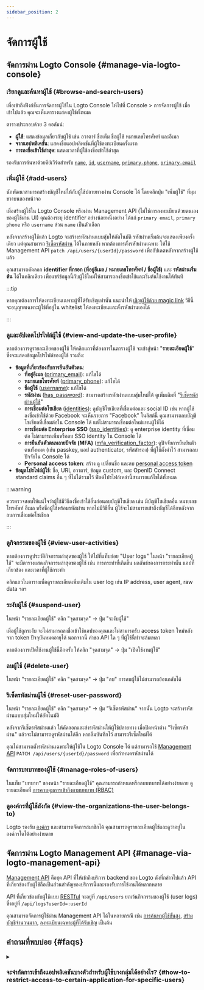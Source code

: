 ```yaml
---
sidebar_position: 2
---
```


# จัดการผู้ใช้

## จัดการผ่าน Logto Console \{#manage-via-logto-console}

### เรียกดูและค้นหาผู้ใช้ \{#browse-and-search-users}

เพื่อเข้าถึงฟังก์ชันการจัดการผู้ใช้ใน Logto Console ให้ไปที่ <CloudLink to="/users">Console > การจัดการผู้ใช้</CloudLink> เมื่อเข้าไปแล้ว คุณจะเห็นตารางแสดงผู้ใช้ทั้งหมด

ตารางประกอบด้วย 3 คอลัมน์:

- **ผู้ใช้**: แสดงข้อมูลเกี่ยวกับผู้ใช้ เช่น อวาตาร์ ชื่อเต็ม ชื่อผู้ใช้ หมายเลขโทรศัพท์ และอีเมล
- **จากแอปพลิเคชัน**: แสดงชื่อแอปพลิเคชันที่ผู้ใช้ลงทะเบียนครั้งแรก
- **การลงชื่อเข้าใช้ล่าสุด**: แสดงเวลาที่ผู้ใช้ลงชื่อเข้าใช้ล่าสุด

รองรับการค้นหาด้วยคีย์เวิร์ดสำหรับ [`name`](/user-management/user-data#name), [`id`](/user-management/user-data#id), [`username`](/user-management/user-data#username), [`primary-phone`](/user-management/user-data#primary_phone), [`primary-email`](/user-management/user-data#primary_email)

### เพิ่มผู้ใช้ \{#add-users}

นักพัฒนาสามารถสร้างบัญชีใหม่ให้กับผู้ใช้ปลายทางผ่าน Console ได้ โดยคลิกปุ่ม "เพิ่มผู้ใช้" ที่มุมขวาบนของหน้าจอ

เมื่อสร้างผู้ใช้ใน Logto Console หรือผ่าน Management API (ไม่ใช่การลงทะเบียนด้วยตนเองของผู้ใช้ผ่าน UI) คุณต้องระบุ identifier อย่างน้อยหนึ่งอย่าง ได้แก่ `primary email`, `primary phone` หรือ `username` ส่วน `name` เป็นตัวเลือก

หลังจากสร้างผู้ใช้แล้ว Logto จะสร้างรหัสผ่านแบบสุ่มให้อัตโนมัติ รหัสผ่านเริ่มต้นจะแสดงเพียงครั้งเดียว แต่คุณสามารถ [รีเซ็ตรหัสผ่าน](./manage-users#reset-user-password) ได้ในภายหลัง หากต้องการตั้งรหัสผ่านเฉพาะ ให้ใช้ Management API `patch /api/users/{userId}/password` เพื่ออัปเดตหลังจากสร้างผู้ใช้แล้ว

คุณสามารถคัดลอก **identifier ที่กรอก (ที่อยู่อีเมล / หมายเลขโทรศัพท์ / ชื่อผู้ใช้)** และ **รหัสผ่านเริ่มต้น** ได้ในคลิกเดียว เพื่อแชร์ข้อมูลนี้กับผู้ใช้ใหม่ให้สามารถลงชื่อเข้าใช้และเริ่มต้นใช้งานได้ทันที

:::tip

หากคุณต้องการให้ลงทะเบียนเฉพาะผู้ที่ได้รับเชิญเท่านั้น แนะนำให้ [เชิญผู้ใช้ด้วย magic link](/end-user-flows/sign-up-and-sign-in/disable-user-registration#option-1-invite-user-with-magic-link-recommended) วิธีนี้จะอนุญาตเฉพาะผู้ใช้ที่อยู่ใน whitelist ให้ลงทะเบียนและตั้งรหัสผ่านเองได้

:::

### ดูและอัปเดตโปรไฟล์ผู้ใช้ \{#view-and-update-the-user-profile}

หากต้องการดูรายละเอียดของผู้ใช้ ให้คลิกแถวที่ต้องการในตารางผู้ใช้ จะเข้าสู่หน้า "**รายละเอียดผู้ใช้**" ซึ่งจะแสดงข้อมูลโปรไฟล์ของผู้ใช้ รวมถึง:

- **ข้อมูลที่เกี่ยวข้องกับการยืนยันตัวตน**:
  - **ที่อยู่อีเมล** ([primary_email](/user-management/user-data#primary_email)): แก้ไขได้
  - **หมายเลขโทรศัพท์** ([primary_phone](/user-management/user-data#primary_phone)): แก้ไขได้
  - **ชื่อผู้ใช้** ([username](/user-management/user-data#username)): แก้ไขได้
  - **รหัสผ่าน** ([has_password](/user-management/user-data#has_password)): สามารถสร้างรหัสผ่านแบบสุ่มใหม่ได้ ดูเพิ่มเติมที่ "[รีเซ็ตรหัสผ่านผู้ใช้](#reset-user-password)"
  - **การเชื่อมต่อโซเชียล** ([identities](/user-management/user-data#social-identities)): ดูบัญชีโซเชียลที่เชื่อมต่อและ social ID เช่น หากผู้ใช้ลงชื่อเข้าใช้ด้วย Facebook จะเห็นรายการ "Facebook" ในลิสต์นี้ คุณสามารถลบบัญชีโซเชียลที่เชื่อมต่อใน Console ได้ แต่ไม่สามารถเชื่อมต่อใหม่แทนผู้ใช้ได้
  - **การเชื่อมต่อ Enterprise SSO** ([sso_identities](/user-management/user-data#sso-identities)): ดู enterprise identity ที่เชื่อมต่อ ไม่สามารถเพิ่มหรือลบ SSO identity ใน Console ได้
  - **การยืนยันตัวตนหลายปัจจัย (MFA)** ([mfa_verification_factor](/user-management/user-data#mfa_verification_factors)): ดูปัจจัยการยืนยันตัวตนทั้งหมด (เช่น passkey, แอป authenticator, รหัสสำรอง) ที่ผู้ใช้ตั้งค่าไว้ สามารถลบปัจจัยใน Console ได้
  - **Personal access token**: สร้าง ดู เปลี่ยนชื่อ และลบ [personal access token](/user-management/personal-access-token)
- **ข้อมูลโปรไฟล์ผู้ใช้**: ชื่อ, URL อวาตาร์, ข้อมูล custom, และ OpenID Connect standard claims อื่น ๆ ที่ไม่ได้รวมไว้ ฟิลด์โปรไฟล์เหล่านี้สามารถแก้ไขได้ทั้งหมด

:::warning

ควรตรวจสอบให้แน่ใจว่าผู้ใช้มีวิธีลงชื่อเข้าใช้อื่นก่อนลบบัญชีโซเชียล เช่น มีบัญชีโซเชียลอื่น หมายเลขโทรศัพท์ อีเมล หรือชื่อผู้ใช้พร้อมรหัสผ่าน หากไม่มีวิธีอื่น ผู้ใช้จะไม่สามารถเข้าถึงบัญชีได้อีกหลังจากลบการเชื่อมต่อโซเชียล

:::

### ดูกิจกรรมของผู้ใช้ \{#view-user-activities}

หากต้องการดูประวัติกิจกรรมล่าสุดของผู้ใช้ ให้ไปที่แท็บย่อย "User logs" ในหน้า "รายละเอียดผู้ใช้" จะมีตารางแสดงกิจกรรมล่าสุดของผู้ใช้ เช่น การกระทำที่เกิดขึ้น ผลลัพธ์ของการกระทำนั้น แอปที่เกี่ยวข้อง และเวลาที่ผู้ใช้กระทำ

คลิกแถวในตารางเพื่อดูรายละเอียดเพิ่มเติมใน user log เช่น IP address, user agent, raw data ฯลฯ

### ระงับผู้ใช้ \{#suspend-user}

ในหน้า "รายละเอียดผู้ใช้" คลิก "จุดสามจุด" -> ปุ่ม "ระงับผู้ใช้"

เมื่อผู้ใช้ถูกระงับ จะไม่สามารถลงชื่อเข้าใช้แอปของคุณและไม่สามารถรับ access token ใหม่หลังจาก token ปัจจุบันหมดอายุได้ นอกจากนี้ คำขอ API ใด ๆ ที่ผู้ใช้นี้ทำจะล้มเหลว

หากต้องการเปิดใช้งานผู้ใช้นี้อีกครั้ง ให้คลิก "จุดสามจุด" -> ปุ่ม "เปิดใช้งานผู้ใช้"

### ลบผู้ใช้ \{#delete-user}

ในหน้า "รายละเอียดผู้ใช้" คลิก "จุดสามจุด" -> ปุ่ม "ลบ" การลบผู้ใช้ไม่สามารถย้อนกลับได้

### รีเซ็ตรหัสผ่านผู้ใช้ \{#reset-user-password}

ในหน้า "รายละเอียดผู้ใช้" คลิก "จุดสามจุด" -> ปุ่ม "รีเซ็ตรหัสผ่าน" จากนั้น Logto จะสร้างรหัสผ่านแบบสุ่มใหม่ให้อัตโนมัติ

หลังจากรีเซ็ตรหัสผ่านแล้ว ให้คัดลอกและส่งรหัสผ่านให้ผู้ใช้ปลายทาง เมื่อปิดหน้าต่าง "รีเซ็ตรหัสผ่าน" แล้วจะไม่สามารถดูรหัสผ่านได้อีก หากลืมบันทึกไว้ สามารถรีเซ็ตใหม่ได้

คุณไม่สามารถตั้งรหัสผ่านเฉพาะให้ผู้ใช้ใน Logto Console ได้ แต่สามารถใช้ [Management API](/integrate-logto/interact-with-management-api) `PATCH /api/users/{userId}/password` เพื่อกำหนดรหัสผ่านได้

### จัดการบทบาทของผู้ใช้ \{#manage-roles-of-users}

ในแท็บ "บทบาท" ของหน้า "รายละเอียดผู้ใช้" คุณสามารถกำหนดหรือลบบทบาทได้อย่างง่ายดาย ดูรายละเอียดที่ [การควบคุมการเข้าถึงตามบทบาท (RBAC)](/authorization/role-based-access-control)

### ดูองค์กรที่ผู้ใช้สังกัด \{#view-the-organizations-the-user-belongs-to}

Logto รองรับ [องค์กร](/organizations/organization-management) และสามารถจัดการสมาชิกได้ คุณสามารถดูรายละเอียดผู้ใช้และดูว่าอยู่ในองค์กรใดได้อย่างง่ายดาย

## จัดการผ่าน Logto Management API \{#manage-via-logto-management-api}

[Management API](/concepts/core-service/#management-api) คือชุด API ที่ให้เข้าถึงบริการ backend ของ Logto ดังที่กล่าวไปแล้ว API ที่เกี่ยวข้องกับผู้ใช้ถือเป็นส่วนสำคัญของบริการนี้และรองรับการใช้งานได้หลากหลาย

API ที่เกี่ยวข้องกับผู้ใช้แบบ [RESTful](https://en.wikipedia.org/wiki/Representational_state_transfer) จะอยู่ที่ `/api/users` ยกเว้นกิจกรรมของผู้ใช้ (user logs) ซึ่งอยู่ที่ `/api/logs?userId=:userId`

คุณสามารถจัดการผู้ใช้ผ่าน Management API ได้ในหลายกรณี เช่น [การค้นหาผู้ใช้ขั้นสูง](/user-management/advanced-user-search), [สร้างบัญชีจำนวนมาก](https://openapi.logto.io/operation/operation-createuser), [ลงทะเบียนเฉพาะผู้ที่ได้รับเชิญ](/end-user-flows/sign-up-and-sign-in/disable-user-registration) เป็นต้น

## คำถามที่พบบ่อย \{#faqs}

<details>

<summary>

### จะจำกัดการเข้าถึงแอปพลิเคชันบางตัวสำหรับผู้ใช้บางกลุ่มได้อย่างไร? \{#how-to-restrict-access-to-certain-application-for-specific-users}

</summary>

เนื่องจากธรรมชาติของ [Omni-sign-in](https://logto.io/products/omni-sign-in) ของ Logto จึงไม่ได้ออกแบบมาเพื่อจำกัดการเข้าถึงแอปพลิเคชันบางตัวก่อนการยืนยันตัวตน อย่างไรก็ตาม คุณยังสามารถออกแบบบทบาทและสิทธิ์เฉพาะแอปเพื่อปกป้องทรัพยากร API ของคุณ และตรวจสอบสิทธิ์เมื่อผู้ใช้ลงชื่อเข้าใช้สำเร็จ ดูรายละเอียดที่ การอนุญาต: [การควบคุมการเข้าถึงตามบทบาท (RBAC)](/authorization/role-based-access-control)

</details>

